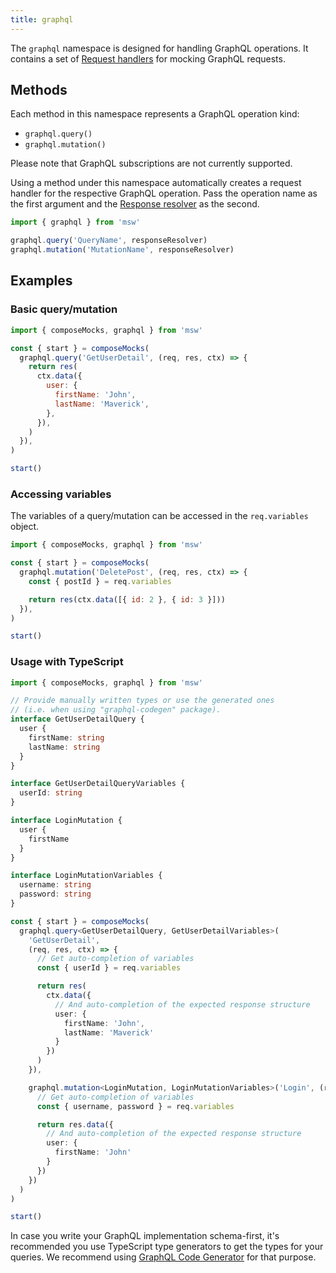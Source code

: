 ```yaml
---
title: graphql
---
```


The `graphql` namespace is designed for handling GraphQL operations. It contains a set of [Request handlers](/docs/basics/request-handler) for mocking GraphQL requests.

## Methods

Each method in this namespace represents a GraphQL operation kind:

- `graphql.query()`
- `graphql.mutation()`

<Hint>Please note that GraphQL subscriptions are not currently supported.</Hint>

Using a method under this namespace automatically creates a request handler for the respective GraphQL operation. Pass the operation name as the first argument and the [Response resolver](/docs/basics/response-resolver) as the second.

```js
import { graphql } from 'msw'

graphql.query('QueryName', responseResolver)
graphql.mutation('MutationName', responseResolver)
```

## Examples

### Basic query/mutation

```js
import { composeMocks, graphql } from 'msw'

const { start } = composeMocks(
  graphql.query('GetUserDetail', (req, res, ctx) => {
    return res(
      ctx.data({
        user: {
          firstName: 'John',
          lastName: 'Maverick',
        },
      }),
    )
  }),
)

start()
```

### Accessing variables

The variables of a query/mutation can be accessed in the `req.variables` object.

```js
import { composeMocks, graphql } from 'msw'

const { start } = composeMocks(
  graphql.mutation('DeletePost', (req, res, ctx) => {
    const { postId } = req.variables

    return res(ctx.data([{ id: 2 }, { id: 3 }]))
  }),
)

start()
```

### Usage with TypeScript

```ts
import { composeMocks, graphql } from 'msw'

// Provide manually written types or use the generated ones
// (i.e. when using "graphql-codegen" package).
interface GetUserDetailQuery {
  user {
    firstName: string
    lastName: string
  }
}

interface GetUserDetailQueryVariables {
  userId: string
}

interface LoginMutation {
  user {
    firstName
  }
}

interface LoginMutationVariables {
  username: string
  password: string
}

const { start } = composeMocks(
  graphql.query<GetUserDetailQuery, GetUserDetailVariables>(
    'GetUserDetail',
    (req, res, ctx) => {
      // Get auto-completion of variables
      const { userId } = req.variables

      return res(
        ctx.data({
          // And auto-completion of the expected response structure
          user: {
            firstName: 'John',
            lastName: 'Maverick'
          }
        })
      )
    }),

    graphql.mutation<LoginMutation, LoginMutationVariables>('Login', (req, res, ctx) => {
      // Get auto-completion of variables
      const { username, password } = req.variables

      return res.data({
        // And auto-completion of the expected response structure
        user: {
          firstName: 'John'
        }
      })
    })
  )
)

start()
```

In case you write your GraphQL implementation schema-first, it's recommended you use TypeScript type generators to get the types for your queries. We recommend using [GraphQL Code Generator](https://graphql-code-generator.com/) for that purpose.
